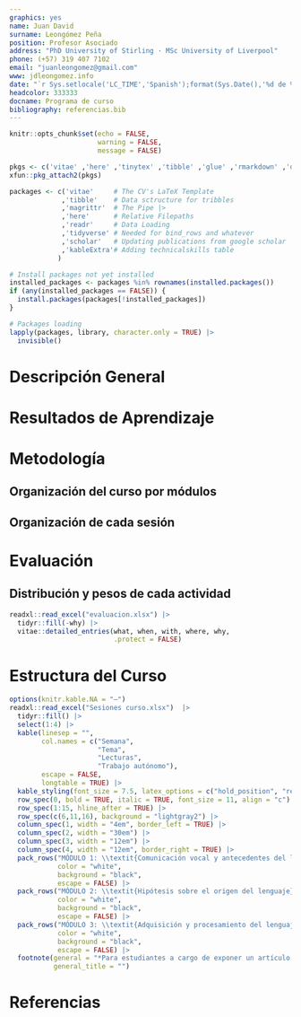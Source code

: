 ```yaml
---
graphics: yes
name: Juan David
surname: Leongómez Peña
position: Profesor Asociado
address: "PhD University of Stirling · MSc University of Liverpool"
phone: (+57) 319 407 7102
email: "juanleongomez@gmail.com"
www: jdleongomez.info
date: "`r Sys.setlocale('LC_TIME','Spanish');format(Sys.Date(),'%d de %B de %Y')`"
headcolor: 333333
docname: Programa de curso
bibliography: referencias.bib
---
```


```r
knitr::opts_chunk$set(echo = FALSE,
                      warning = FALSE,
                      message = FALSE)

pkgs <- c('vitae' ,'here' ,'tinytex' ,'tibble' ,'glue' ,'rmarkdown' ,'dplyr', 'readr' ,'yaml')
xfun::pkg_attach2(pkgs)

packages <- c('vitae'     # The CV's LaTeX Template
             ,'tibble'    # Data sctructure for tribbles
             ,'magrittr'  # The Pipe |>
             ,'here'      # Relative Filepaths
             ,'readr'     # Data Loading
             ,'tidyverse' # Needed for bind_rows and whatever
             ,'scholar'   # Updating publications from google scholar
             ,'kableExtra'# Adding technicalskills table
            )

# Install packages not yet installed
installed_packages <- packages %in% rownames(installed.packages())
if (any(installed_packages == FALSE)) {
  install.packages(packages[!installed_packages])
}

# Packages loading
lapply(packages, library, character.only = TRUE) |>
  invisible()
```

\vspace{4mm}
\begin{tcolorbox}[enhanced,
        on line, 
        boxsep=4pt, left=0pt,right=0pt,top=0pt,bottom=0pt,
        colframe=white,colback=black]
  
\color{white}
\begin{LARGE}\begin{center}
Documento 3. \textbf{Programa de curso}
\end{center}\end{LARGE}
\end{tcolorbox}

\begin{LARGE}\begin{center}
\textbf{Proceso Básico: Lenguaje}\linebreak
Departamento de Psicología
\end{center}\end{LARGE}

\begin{cvskills}
  \cvskill
    {TIPO DE CURSO}
    {\textbf{Seminario}}
    
  \cvskill
    {PROFESOR}
    {Juan David Leongómez}
\end{cvskills}

# Descripción General

\begin{footnotesize}
¿Por qué somos la única especie con un lenguaje verdadero? ¿Cómo y cuándo aparece el lenguaje? ¿Cómo adquieren el lenguaje los bebés? 

El lenguaje humano, una herramienta poderosa y fascinante, nos capacita para comunicarnos, expresar emociones, compartir conocimientos y moldear el mundo que nos rodea. A pesar de los asombrosos ejemplos de comunicación vocal en animales y los intrigantes casos de mensajes acústicos complejos, e incluso la existencia de proto-sintaxis, proto-semántica y evolución cultural, ninguna otra especie alcanza la complejidad del lenguaje humano. 
Este seminario tiene como propósito explorar diversos aspectos del estudio del lenguaje, desde una perspectiva transdisciplinar, centrándose en tres aspectos fundamentales: (1) comunicación vocal y antecedentes del lenguaje, (2) hipótesis sobre el origen del lenguaje, y (3) adquisición y procesamiento del lenguaje.

A través de este programa, además de adquirir una visión amplia sobre el fenómeno del lenguaje, se fortalecerá la formación científica e investigativa, ya que el curso permitirá a las y los estudiantes adquirir herramientas de lectura crítica de artículos científicos —incluyendo la evaluación de la calidad de su evidencia—, y mejorar la capacidad de sintetizar ideas, aprovechando que el estudio científico del lenguaje es un campo complejo en el que rara vez hay respuestas concretas. 

Dada la amplitud de la literatura en este campo, este curso ofrecerá una perspectiva interdisciplinaria y general, abordando artículos que fusionan métodos y evidencia desde los enfoque de la psicología, las ciencias cognitivas y las neurociencias, la biología evolutiva, la etología, la lingüística, la antropología y la psiquiatría, entre otras disciplinas. Además, puesto que la literatura comprende desde artículos empíricos hasta revisiones y propuestas teóricas, este curso integrará conocimientos adquiridos en otros cursos, incluyendo análisis estadísticos y habilidades analíticas.
\end{footnotesize}

# Resultados de Aprendizaje

\begin{footnotesize}

Al finalizar el curso, las y los estudiantes estarán en capacidad de:

\par
\begingroup
\leftskip3em
\rightskip\leftskip

1. Identificar y explicar las características únicas del lenguaje humano en comparación con la comunicación vocal en otras especies animales (Demuestra \textbf{Comprensión de la singularidad del lenguaje humano})

2. Analizar y evaluar críticamente diversas hipótesis sobre el origen del lenguaje, entendiendo que no hay respuestas únicas ni \textit{verdaderas} (Demuestra \textbf{Entendimiento de las teorías del origen del lenguaje})

3. Comprender que hay tanto evidencia de recursos neuronales compartidos, como de especificidad de dominio, entre la música y el lenguaje, a partir de la evidencia que proveen algunos desórdenes del desarrollo y lesiones cerebrales específicas (Demuestra \textbf{Conocimiento sobre la relación entre lenguaje y música})

4. Describir los procesos cognitivos implicados en la adquisición y procesamiento del lenguaje, incluyendo aspectos relacionados con la percepción, la gramática y la comprensión (Demuestra \textbf{Comprensión del procesamiento del lenguaje})

5. Demostrar habilidades para analizar, sintetizar y evaluar críticamente la literatura científica relacionada con el lenguaje, expresando y defendiendo sus puntos de vista a través de ensayos y discusiones basados en evidencia (Demuestra \textbf{Desarrollo de habilidades críticas})

6. Reconocer que el abordaje de temas complejos como el lenguaje requiere de miradas desde diferentes disciplinas (Demuestra \textbf{Entendimiento de la necesidad de miradas transdisciplinares para abordar temas complejos})

\par
\endgroup

\end{footnotesize}

# Metodología

\begin{footnotesize}
Dado que el estudio del lenguaje es un campo transdisciplinar y complejo, en el que rara vez hay respuestas concretas, el formato de seminario es ideal, pues permite no sólo abordar la complejidad de los temas desde el debate, sino también integrar conocimientos de otros cursos y acercarse a las miradas desde otras disciplinas. 

Por esto, este curso se basará en una versión simplificada del método de \textit{seminario alemán}, adaptada para el nivel de formación. Bajo la dirección del profesor, se abordarán temáticas específicas en cada sesión, a partir de la lectura y discusión de artículos relevantes. 
\end{footnotesize}

## Organización del curso por módulos

\begin{footnotesize}
El curso se inicia con una cátedra a cargo del profesor, que tiene como objetivo no solo presentar el curso y su metodología, sino también proporcionar una visión general de los aspectos básicos de la evolución y el significado de las señales vocales, necesarios para comprender algunos puntos clave de la literatura. 

Posteriormente, las siguientes 15 sesiones se dividen en tres módulos, centrados en los aspectos fundamentales propuestos: (1) comunicación vocal y antecedentes del lenguaje, (2) hipótesis sobre el origen del lenguaje, y (3) adquisición y procesamiento del lenguaje.

Cada módulo consta de cinco sesiones: las primeras cuatro abordan temas específicos de cada aspecto mediante la exposición y discusión de artículos relevantes. La última sesión de cada módulo se dedica a una discusión general basada en las conclusiones y preguntas que los estudiantes hayan extraído durante la preparación y escritura de ensayos que prepararán (incluyendo los artículos adicionales que hayan leído).
\end{footnotesize}

## Organización de cada sesión

\begin{footnotesize}
Aunque todos los estudiantes deben realizar una lectura general de algunos artículos, para cada sesión se asignará a algunos estudiantes la lectura en profundidad de uno de los artículos. Estos estudiantes recibirán el apoyo del profesor para preparar (1) una exposición del artículo y (2) una actividad ilustrativa y didáctica sobre sus contenidos (por ejemplo, un \textit{pub quiz} o un concurso de interpretación de resultados).

Al concluir las exposiciones, se llevará a cabo una discusión sobre los resultados e implicaciones del tema de la sesión, guiada por el profesor. Se buscará que los estudiantes exploren las limitaciones, fortalezas y explicaciones alternativas, profundizando tanto en las bases teóricas como en las fortalezas y limitaciones analíticas y metodológicas de cada artículo, con el objetivo de fomentar la lectura crítica.
\end{footnotesize}

# Evaluación

\begin{footnotesize}
La evaluación en este seminario se centra en la presentación y discusión de artículos clave de la literatura. Se valorará la capacidad de los estudiantes para sintetizar los artículos, así como la creación de actividades ilustrativas y didácticas relacionadas con su contenido, y su participación en las discusiones subsiguientes.

Además, a lo largo del semestre, se requerirá que los estudiantes entreguen tres ensayos (uno por cada módulo) que relacionen elementos de varios artículos y disciplinas sobre los temas tratados. Estos ensayos permitirán que cada estudiante presente sus propias conexiones y conclusiones, y que busque literatura adicional para respaldar sus ideas con evidencia.
\end{footnotesize}

## Distribución y pesos de cada actividad

```r
readxl::read_excel("evaluacion.xlsx") |>
  tidyr::fill(-why) |>
  vitae::detailed_entries(what, when, with, where, why,
                          .protect = FALSE)
```

# Estructura del Curso

\begin{footnotesize}
A continuación se presenta la estructura del curso, incluyendo el tema de cada sesión. 

El número de artículos propuestos como base para cada sesión varía en función de su complejidad y/o extensión. 

De acuerdo al número de estudiantes en el curso, las exposiciones y actividades ilustrativas sobre los artículos serán preparadas en grupos de un tamaño acorde, y de ser necesario se excluirán (o aumentarán) artículos a algunas sesiones.  
\end{footnotesize}

```r
options(knitr.kable.NA = "—")
readxl::read_excel("Sesiones curso.xlsx")  |>
  tidyr::fill() |> 
  select(1:4) |> 
  kable(linesep = "",
        col.names = c("Semana", 
                      "Tema", 
                      "Lecturas", 
                      "Trabajo autónomo"),
        escape = FALSE,
        longtable = TRUE) |> 
  kable_styling(font_size = 7.5, latex_options = c("hold_position", "repeat_header")) |>
  row_spec(0, bold = TRUE, italic = TRUE, font_size = 11, align = "c") |> 
  row_spec(1:15, hline_after = TRUE) |> 
  row_spec(c(6,11,16), background = "lightgray2") |>
  column_spec(1, width = "4em", border_left = TRUE) |> 
  column_spec(2, width = "30em") |>
  column_spec(3, width = "12em") |> 
  column_spec(4, width = "12em", border_right = TRUE) |>
  pack_rows("MÓDULO 1: \\textit{Comunicación vocal y antecedentes del lenguaje}", 2, 6, 
            color = "white",
            background = "black",
            escape = FALSE) |>
  pack_rows("MÓDULO 2: \\textit{Hipótesis sobre el origen del lenguaje}", 7, 11, 
            color = "white",
            background = "black",
            escape = FALSE) |>
  pack_rows("MÓDULO 3: \\textit{Adquisición y procesamiento del lenguaje}", 12, 16, 
            color = "white",
            background = "black",
            escape = FALSE) |> 
  footnote(general = "*Para estudiantes a cargo de exponer un artículo en esa sesión.",
           general_title = "")
```

# Referencias

\begin{multicols}{2}
\AtNextBibliography{\footnotesize}
\printbibliography[heading=none]
\end{multicols}